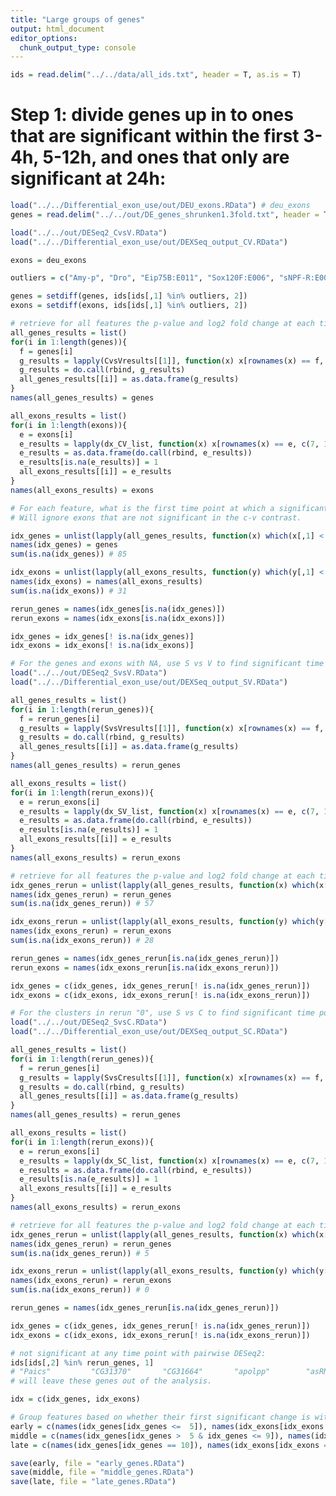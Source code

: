 ---
title: "Large groups of genes"
output: html_document
editor_options: 
  chunk_output_type: console
---

```{r}
ids = read.delim("../../data/all_ids.txt", header = T, as.is = T)
```

# Step 1: divide genes up in to ones that are significant within the first 3-4h, 5-12h, and ones that only are significant at 24h:

```{r}
load("../../Differential_exon_use/out/DEU_exons.RData") # deu_exons
genes = read.delim("../../out/DE_genes_shrunken1.3fold.txt", header = T, as.is = T)[,1]

load("../../out/DESeq2_CvsV.RData")
load("../../Differential_exon_use/out/DEXSeq_output_CV.RData")

exons = deu_exons

outliers = c("Amy-p", "Dro", "Eip75B:E011", "Sox120F:E006", "sNPF-R:E004")

genes = setdiff(genes, ids[ids[,1] %in% outliers, 2])
exons = setdiff(exons, ids[ids[,1] %in% outliers, 2])

# retrieve for all features the p-value and log2 fold change at each time point:
all_genes_results = list()
for(i in 1:length(genes)){
  f = genes[i]
  g_results = lapply(CvsVresults[[1]], function(x) x[rownames(x) == f, c(6, 2)])
  g_results = do.call(rbind, g_results)
  all_genes_results[[i]] = as.data.frame(g_results)
}
names(all_genes_results) = genes

all_exons_results = list()
for(i in 1:length(exons)){
  e = exons[i]
  e_results = lapply(dx_CV_list, function(x) x[rownames(x) == e, c(7, 10)])
  e_results = as.data.frame(do.call(rbind, e_results))
  e_results[is.na(e_results)] = 1
  all_exons_results[[i]] = e_results
}
names(all_exons_results) = exons

# For each feature, what is the first time point at which a significant change occurs? 
# Will ignore exons that are not significant in the c-v contrast.

idx_genes = unlist(lapply(all_genes_results, function(x) which(x[,1] < 0.05)[1]))
names(idx_genes) = genes
sum(is.na(idx_genes)) # 85

idx_exons = unlist(lapply(all_exons_results, function(y) which(y[,1] < 0.05)[1]))
names(idx_exons) = names(all_exons_results)
sum(is.na(idx_exons)) # 31

rerun_genes = names(idx_genes[is.na(idx_genes)])
rerun_exons = names(idx_exons[is.na(idx_exons)])

idx_genes = idx_genes[! is.na(idx_genes)]
idx_exons = idx_exons[! is.na(idx_exons)]

# For the genes and exons with NA, use S vs V to find significant time points:
load("../../out/DESeq2_SvsV.RData")
load("../../Differential_exon_use/out/DEXSeq_output_SV.RData")

all_genes_results = list()
for(i in 1:length(rerun_genes)){
  f = rerun_genes[i]
  g_results = lapply(SvsVresults[[1]], function(x) x[rownames(x) == f, c(6, 2)])
  g_results = do.call(rbind, g_results)
  all_genes_results[[i]] = as.data.frame(g_results)
}
names(all_genes_results) = rerun_genes

all_exons_results = list()
for(i in 1:length(rerun_exons)){
  e = rerun_exons[i]
  e_results = lapply(dx_SV_list, function(x) x[rownames(x) == e, c(7, 10)])
  e_results = as.data.frame(do.call(rbind, e_results))
  e_results[is.na(e_results)] = 1
  all_exons_results[[i]] = e_results
}
names(all_exons_results) = rerun_exons

# retrieve for all features the p-value and log2 fold change at each time point:
idx_genes_rerun = unlist(lapply(all_genes_results, function(x) which(x[,1] < 0.05)[1]))
names(idx_genes_rerun) = rerun_genes
sum(is.na(idx_genes_rerun)) # 57

idx_exons_rerun = unlist(lapply(all_exons_results, function(y) which(y[,1] < 0.05)[1]))
names(idx_exons_rerun) = rerun_exons
sum(is.na(idx_exons_rerun)) # 28

rerun_genes = names(idx_genes_rerun[is.na(idx_genes_rerun)])
rerun_exons = names(idx_exons_rerun[is.na(idx_exons_rerun)])

idx_genes = c(idx_genes, idx_genes_rerun[! is.na(idx_genes_rerun)])
idx_exons = c(idx_exons, idx_exons_rerun[! is.na(idx_exons_rerun)])

# For the clusters in rerun "0", use S vs C to find significant time points:
load("../../out/DESeq2_SvsC.RData")
load("../../Differential_exon_use/out/DEXSeq_output_SC.RData")

all_genes_results = list()
for(i in 1:length(rerun_genes)){
  f = rerun_genes[i]
  g_results = lapply(SvsCresults[[1]], function(x) x[rownames(x) == f, c(6, 2)])
  g_results = do.call(rbind, g_results)
  all_genes_results[[i]] = as.data.frame(g_results)
}
names(all_genes_results) = rerun_genes

all_exons_results = list()
for(i in 1:length(rerun_exons)){
  e = rerun_exons[i]
  e_results = lapply(dx_SC_list, function(x) x[rownames(x) == e, c(7, 10)])
  e_results = as.data.frame(do.call(rbind, e_results))
  e_results[is.na(e_results)] = 1
  all_exons_results[[i]] = e_results
}
names(all_exons_results) = rerun_exons

# retrieve for all features the p-value and log2 fold change at each time point:
idx_genes_rerun = unlist(lapply(all_genes_results, function(x) which(x[,1] < 0.05)[1]))
names(idx_genes_rerun) = rerun_genes
sum(is.na(idx_genes_rerun)) # 5

idx_exons_rerun = unlist(lapply(all_exons_results, function(y) which(y[,1] < 0.05)[1]))
names(idx_exons_rerun) = rerun_exons
sum(is.na(idx_exons_rerun)) # 0

rerun_genes = names(idx_genes_rerun[is.na(idx_genes_rerun)])

idx_genes = c(idx_genes, idx_genes_rerun[! is.na(idx_genes_rerun)])
idx_exons = c(idx_exons, idx_exons_rerun[! is.na(idx_exons_rerun)])

# not significant at any time point with pairwise DESeq2:
ids[ids[,2] %in% rerun_genes, 1]
# "Paics"         "CG31370"       "CG31664"       "apolpp"        "asRNA:CR45175"
# will leave these genes out of the analysis.

idx = c(idx_genes, idx_exons)

# Group features based on whether their first significant change is within the first 4h (1-5), 12h (6-9), or only at 24h (10):
early = c(names(idx_genes[idx_genes <=  5]), names(idx_exons[idx_exons <= 5])) # 368
middle = c(names(idx_genes[idx_genes >  5 & idx_genes <= 9]), names(idx_exons[idx_exons > 5 & idx_exons <=9])) # 369
late = c(names(idx_genes[idx_genes == 10]), names(idx_exons[idx_exons == 10])) # 568

save(early, file = "early_genes.RData")
save(middle, file = "middle_genes.RData")
save(late, file = "late_genes.RData")
```

